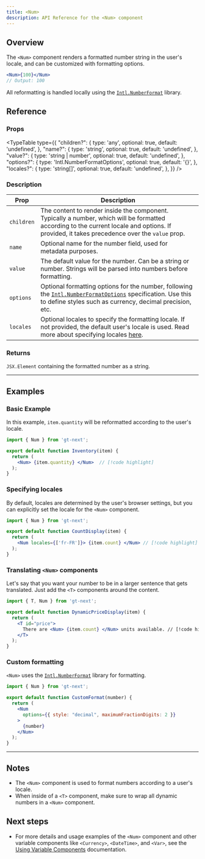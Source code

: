 ```yaml
---
title: <Num>
description: API Reference for the <Num> component
---
```

## Overview

The `<Num>` component renders a formatted number string in the user's locale, and can be customized with formatting options.
```jsx
<Num>{100}</Num>
// Output: 100
```
All reformatting is handled locally using the [`Intl.NumberFormat`](https://developer.mozilla.org/en-US/docs/Web/JavaScript/Reference/Global_Objects/Intl/NumberFormat) library.


## Reference

### Props

<TypeTable
  type={{
    "children?": {
        type: 'any',
        optional: true,
        default: 'undefined',
    },
    "name?": {
        type: 'string',
        optional: true,
        default: 'undefined',
    },
    "value?": {
        type: 'string | number',
        optional: true,
        default: 'undefined',
    },
    "options?": {
        type: 'Intl.NumberFormatOptions',
        optional: true,
        default: '{}',
    },
    "locales?": {
        type: 'string[]',
        optional: true,
        default: 'undefined',
    },
  }}
/>

### Description
| Prop     | Description                                                                                                                                       |
|----------|---------------------------------------------------------------------------------------------------------------------------------------------------|
| `children` | The content to render inside the component. Typically a number, which will be formatted according to the current locale and options. If provided, it takes precedence over the `value` prop. |
| `name`     | Optional name for the number field, used for metadata purposes.                                                                                   |
| `value`    | The default value for the number. Can be a string or number. Strings will be parsed into numbers before formatting.                               |
| `options`  | Optional formatting options for the number, following the [`Intl.NumberFormatOptions`](https://developer.mozilla.org/en-US/docs/Web/JavaScript/Reference/Global_Objects/Intl/NumberFormat) specification. Use this to define styles such as currency, decimal precision, etc. |
| `locales`   | Optional locales to specify the formatting locale. If not provided, the default user's locale is used. Read more about specifying locales [here](https://developer.mozilla.org/en-US/docs/Web/JavaScript/Reference/Global_Objects/Intl#locales_argument).                                            |

### Returns

`JSX.Element` containing the formatted number as a string.

---

## Examples

### Basic Example
In this example, `item.quantity` will be reformatted according to the user's locale.

```jsx title="QuantityDisplay.jsx" copy
import { Num } from 'gt-next';

export default function Inventory(item) {
  return (
    <Num> {item.quantity} </Num>  // [!code highlight]
  );
}
```

### Specifying locales
By default, locales are determined by the user's browser settings,
but you can explicitly set the locale for the `<Num>` component.

```jsx title="PriceDisplay.jsx" copy
import { Num } from 'gt-next';

export default function CountDisplay(item) {
  return (
    <Num locales={['fr-FR']}> {item.count} </Num> // [!code highlight]
  );
}
```

### Translating `<Num>` components
Let's say that you want your number to be in a larger sentence that gets translated.
Just add the `<T>` components around the content.

```jsx title="DynamicPriceDisplay.jsx" copy
import { T, Num } from 'gt-next';

export default function DynamicPriceDisplay(item) {
  return (
    <T id="price">
      There are <Num> {item.count} </Num> units available. // [!code highlight]
    </T>
  );
}
```

### Custom formatting
`<Num>` uses the [`Intl.NumberFormat`](https://developer.mozilla.org/en-US/docs/Web/JavaScript/Reference/Global_Objects/Intl/NumberFormat) library for formatting.
```jsx
import { Num } from 'gt-next';

export default function CustomFormat(number) {
  return (
    <Num
      options={{ style: "decimal", maximumFractionDigits: 2 }}
    >
      {number}
    </Num>
  );
}
```

---

## Notes
 * The `<Num>` component is used to format numbers according to a user's locale.
 * When inside of a `<T>` component, make sure to wrap all dynamic numbers in a `<Num>` component.

## Next steps
 * For more details and usage examples of the `<Num>` component and other variable components like `<Currency>`, `<DateTime>`, and `<Var>`,
   see the [Using Variable Components](/docs/next/reference/using-variable-components) documentation.